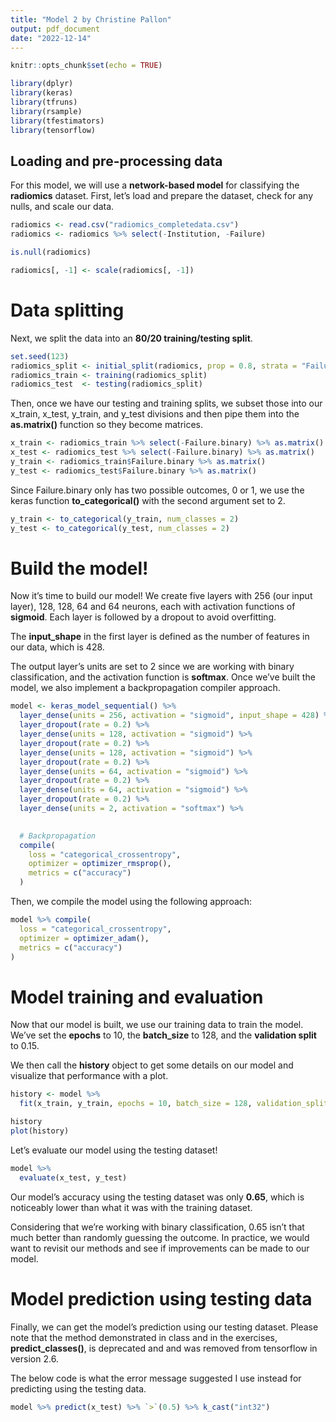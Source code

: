 ```yaml
---
title: "Model 2 by Christine Pallon"
output: pdf_document
date: "2022-12-14"
---
```


```r
knitr::opts_chunk$set(echo = TRUE)
```

```r
library(dplyr)  
library(keras)         
library(tfruns)        
library(rsample)
library(tfestimators) 
library(tensorflow)
```

## Loading and pre-processing data

For this model, we will use a **network-based model** for classifying the **radiomics** dataset. First, let's load and prepare the dataset, check for any nulls, and scale our data.

```r
radiomics <- read.csv("radiomics_completedata.csv")
radiomics <- radiomics %>% select(-Institution, -Failure)

is.null(radiomics)

radiomics[, -1] <- scale(radiomics[, -1])  
```

# Data splitting

Next, we split the data into an **80/20 training/testing split**.

```r
set.seed(123)  
radiomics_split <- initial_split(radiomics, prop = 0.8, strata = "Failure.binary")
radiomics_train <- training(radiomics_split)
radiomics_test  <- testing(radiomics_split)
```

Then, once we have our testing and training splits, we subset those into our x_train, x_test, y_train, and y_test divisions and then pipe them into the **as.matrix()** function so they become matrices.

```r
x_train <- radiomics_train %>% select(-Failure.binary) %>% as.matrix()
x_test <- radiomics_test %>% select(-Failure.binary) %>% as.matrix()
y_train <- radiomics_train$Failure.binary %>% as.matrix()
y_test <- radiomics_test$Failure.binary %>% as.matrix()
```

Since Failure.binary only has two possible outcomes, 0 or 1, we use the keras function **to_categorical()** with the second argument set to 2.

```r
y_train <- to_categorical(y_train, num_classes = 2)
y_test <- to_categorical(y_test, num_classes = 2)
```

# Build the model!

Now it's time to build our model! We create five layers with 256 (our input layer), 128, 128, 64 and 64 neurons, each with activation functions of **sigmoid**. Each layer is followed by a dropout to avoid overfitting.

The **input_shape** in the first layer is defined as the number of features in our data, which is 428. 

The output layer's units are set to 2 since we are working with binary classification, and the activation function is **softmax**. Once we've built the model, we also implement a backpropagation compiler approach. 

```r
model <- keras_model_sequential() %>%
  layer_dense(units = 256, activation = "sigmoid", input_shape = 428) %>%
  layer_dropout(rate = 0.2) %>%
  layer_dense(units = 128, activation = "sigmoid") %>%
  layer_dropout(rate = 0.2) %>%
  layer_dense(units = 128, activation = "sigmoid") %>%
  layer_dropout(rate = 0.2) %>%
  layer_dense(units = 64, activation = "sigmoid") %>% 
  layer_dropout(rate = 0.2) %>%
  layer_dense(units = 64, activation = "sigmoid") %>% 
  layer_dropout(rate = 0.2) %>%
  layer_dense(units = 2, activation = "softmax") %>% 

  
  # Backpropagation
  compile(
    loss = "categorical_crossentropy",
    optimizer = optimizer_rmsprop(),
    metrics = c("accuracy")
  )
```

Then, we compile the model using the following approach: 

```r
model %>% compile(
  loss = "categorical_crossentropy",
  optimizer = optimizer_adam(),
  metrics = c("accuracy")
)
```

# Model training and evaluation

Now that our model is built, we use our training data to train the model. We've set the **epochs** to 10, the **batch_size** to 128, and the **validation split** to 0.15.

We then call the **history** object to get some details on our model and visualize that performance with a plot.

```r
history <- model %>% 
  fit(x_train, y_train, epochs = 10, batch_size = 128, validation_split = 0.15)

history
plot(history)
```

Let's evaluate our model using the testing dataset! 

```r
model %>%
  evaluate(x_test, y_test)
```

Our model's accuracy using the testing dataset was only **0.65**, which is noticeably lower than what it was with the training dataset. 

Considering that we're working with binary classification, 0.65 isn't that much better than randomly guessing the outcome. In practice, we would want to revisit our methods and see if improvements can be made to our model. 

# Model prediction using testing data

Finally, we can get the model's prediction using our testing dataset. Please note that the method demonstrated in class and in the exercises, **predict_classes()**, is deprecated and and was removed from tensorflow in version 2.6. 

The below code is what the error message suggested I use instead for predicting using the testing data. 
```r
model %>% predict(x_test) %>% `>`(0.5) %>% k_cast("int32")
```